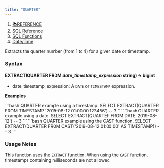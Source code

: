 ```yaml
---
title: "QUARTER"
---
```


1. [📚REFERENCE](/reference)
2. [SQL Reference](/reference/sql-reference)
3. [SQL Functions](/reference/sql-reference/all-functions)
4. [Date/Time](/reference/sql-reference/all-functions/date-time)

Extracts the quarter number (from 1 to 4) for a given date or timestamp.

### Syntax

#### EXTRACT(QUARTER FROM *date\_timestamp\_expression* string) → bigint

* date\_timestamp\_expression: A `DATE` or `TIMESTAMP` expression.

**Examples**

<CodeGroup>
  ```bash QUARTER example using a timestamp.
  SELECT EXTRACT(QUARTER FROM TIMESTAMP '2019-08-12 01:00:00.123456')
  -- 3
  ```
</CodeGroup>

<CodeGroup>
  ```bash QUARTER example using a date.
  SELECT EXTRACT(QUARTER FROM DATE '2019-08-12')
  -- 3
  ```
</CodeGroup>

<CodeGroup>
  ```bash QUARTER example using the CAST function.
  SELECT EXTRACT(QUARTER FROM CAST('2019-08-12 01:00:00' AS TIMESTAMP))
  -- 3
  ```
</CodeGroup>

### Usage Notes

This function uses the [`EXTRACT`](/reference/sql-reference/all-functions/date-time/extract) function. When using the [`CAST`](/reference/sql-reference/all-functions/conversion/cast) function, timestamps containing milliseconds are not allowed.
